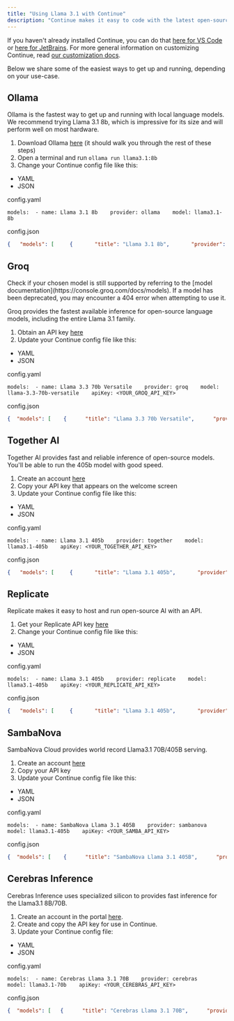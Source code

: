 ```yaml
---
title: "Using Llama 3.1 with Continue"
description: "Continue makes it easy to code with the latest open-source models, including the entire Llama 3.1 family of models. Llama 3.2 models are also supported but not recommended for chat, because they are specifically designed to be small or multi-modal."
---
```


If you haven't already installed Continue, you can do that [here for VS Code](https://marketplace.visualstudio.com/items?itemName=Continue.continue) or [here for JetBrains](https://plugins.jetbrains.com/plugin/22707-continue). For more general information on customizing Continue, read [our customization docs](/customization/overview).

Below we share some of the easiest ways to get up and running, depending on your use-case.

## Ollama[​](#ollama "Direct link to Ollama")

Ollama is the fastest way to get up and running with local language models. We recommend trying Llama 3.1 8b, which is impressive for its size and will perform well on most hardware.

1. Download Ollama [here](https://ollama.ai/) (it should walk you through the rest of these steps)
2. Open a terminal and run `ollama run llama3.1:8b`
3. Change your Continue config file like this:

* YAML
* JSON

config.yaml

```
models:  - name: Llama 3.1 8b    provider: ollama    model: llama3.1-8b
```

config.json

```json
{   "models": [     {       "title": "Llama 3.1 8b",       "provider": "ollama",       "model": "llama3.1-8b"     }   ] }
```

## Groq[​](#groq "Direct link to Groq")

<Info>
  Check if your chosen model is still supported by referring to the [model documentation](https://console.groq.com/docs/models). If a model has been deprecated, you may encounter a 404 error when attempting to use it.
</Info>

Groq provides the fastest available inference for open-source language models, including the entire Llama 3.1 family.

1. Obtain an API key [here](https://console.groq.com/keys)
2. Update your Continue config file like this:

* YAML
* JSON

config.yaml

```
models:  - name: Llama 3.3 70b Versatile    provider: groq    model: llama-3.3-70b-versatile    apiKey: <YOUR_GROQ_API_KEY>
```

config.json

```json
{  "models": [    {      "title": "Llama 3.3 70b Versatile",      "provider": "groq",      "model": "llama-3.3-70b-versatile",      "apiKey": "<YOUR_GROQ_API_KEY>"    }  ]}
```

## Together AI[​](#together-ai "Direct link to Together AI")

Together AI provides fast and reliable inference of open-source models. You'll be able to run the 405b model with good speed.

1. Create an account [here](https://api.together.xyz/signup)
2. Copy your API key that appears on the welcome screen
3. Update your Continue config file like this:

* YAML
* JSON

config.yaml

```
models:  - name: Llama 3.1 405b    provider: together    model: llama3.1-405b    apiKey: <YOUR_TOGETHER_API_KEY>
```

config.json

```json
{   "models": [     {       "title": "Llama 3.1 405b",       "provider": "together",       "model": "llama3.1-405b",       "apiKey": "<YOUR_TOGETHER_API_KEY>"     }   ]}
```

## Replicate[​](#replicate "Direct link to Replicate")

Replicate makes it easy to host and run open-source AI with an API.

1. Get your Replicate API key [here](https://replicate.ai/)
2. Change your Continue config file like this:

* YAML
* JSON

config.yaml

```
models:  - name: Llama 3.1 405b    provider: replicate    model: llama3.1-405b    apiKey: <YOUR_REPLICATE_API_KEY>
```

config.json

```json
{   "models": [     {       "title": "Llama 3.1 405b",       "provider": "replicate",       "model": "llama3.1-405b",       "apiKey": "<YOUR_REPLICATE_API_KEY>"     }   ]}
```

## SambaNova[​](#sambanova "Direct link to SambaNova")

SambaNova Cloud provides world record Llama3.1 70B/405B serving.

1. Create an account [here](http://cloud.sambanova.ai?utm_source=continue\&utm_medium=external\&utm_campaign=cloud_signup)
2. Copy your API key
3. Update your Continue config file like this:

* YAML
* JSON

config.yaml

```
models:  - name: SambaNova Llama 3.1 405B    provider: sambanova    model: llama3.1-405b    apiKey: <YOUR_SAMBA_API_KEY>
```

config.json

```json
{  "models": [    {      "title": "SambaNova Llama 3.1 405B",      "provider": "sambanova",      "model": "llama3.1-405b",      "apiKey": "<YOUR_SAMBA_API_KEY>"    }  ]}
```

## Cerebras Inference[​](#cerebras-inference "Direct link to Cerebras Inference")

Cerebras Inference uses specialized silicon to provides fast inference for the Llama3.1 8B/70B.

1. Create an account in the portal [here](https://cloud.cerebras.ai/).
2. Create and copy the API key for use in Continue.
3. Update your Continue config file:

* YAML
* JSON

config.yaml

```
models:  - name: Cerebras Llama 3.1 70B    provider: cerebras    model: llama3.1-70b    apiKey: <YOUR_CEREBRAS_API_KEY>
```

config.json

```json
{  "models": [   {      "title": "Cerebras Llama 3.1 70B",      "provider": "cerebras",      "model": "llama3.1-70b",      "apiKey": "<YOUR_CEREBRAS_API_KEY>"    }  ]}
```

